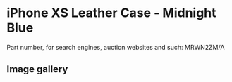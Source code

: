 
# iPhone XS Leather Case - Midnight Blue

Part number, for search engines, auction websites and such: MRWN2ZM/A

## Image gallery

<div style={{ width: '100%', maxWidth: '768px' }}>
<GalleryComponent
    images={[
      {
        original: "/everysource/MRWN2.webp",
        thumbnail: "/everypreview/MRWN2.webp",
      },
      {
        original: "/everysource/MRWN2_AV1_GOLD.webp",
        thumbnail: "/everypreview/MRWN2_AV1_GOLD.webp",
      },
      {
        original: "/everysource/MRWN2_AV1_SILVER.webp",
        thumbnail: "/everypreview/MRWN2_AV1_SILVER.webp",
      },
      {
        original: "/everysource/MRWN2_AV1_SPACE_GRAY.webp",
        thumbnail: "/everypreview/MRWN2_AV1_SPACE_GRAY.webp",
      },
      {
        original: "/everysource/MRWN2_AV2.webp",
        thumbnail: "/everypreview/MRWN2_AV2.webp",
      }
    ]}
  />
</div>